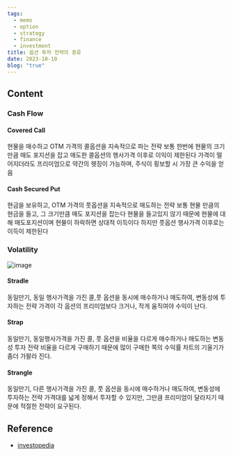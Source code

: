 ```yaml
---
tags:
  - memo
  - option
  - strategy
  - finance
  - investment
title: 옵션 투자 전략의 종류
date: 2023-10-10
blog: "true"
---
```

## Content
### Cash Flow
#### Covered Call
현물을 매수하고 OTM 가격의 콜옵션을 지속적으로 파는 전략
보통 한번에 현물의 크기만큼 매도 포지션을 잡고 매도한 콜옵션의 행사가격 이후로 이익이 제한된다
가격이 떨어지더라도 프리미엄으로 약간의 헷징이 가능하며, 주식이 횡보할 시 가장 큰 수익을 얻음
#### Cash Secured Put
현금을 보유하고, OTM 가격의 풋옵션을 지속적으로 매도하는 전략
보통 현물 만큼의 현금을 들고, 그 크기만큼 매도 포지션을 잡는다
현물을 들고있지 않기 때문에 현물에 대해 매도포지션이며 현물이 하락하면 상대적 이득이다
하지만 풋옵션 행사가격 이후로는 이득이 제한된다
### Volatility
![image](/static/resources/OptionsStrategy.png)
#### Stradle
동일만기, 동일 행사가격을 가진 콜,풋 옵션을 동시에 매수하거나 매도하여, 변동성에 투자하는 전략
가격이 각 옵션의 프리미엄보다 크거나, 작게 움직여야 수익이 난다.
#### Strap
동일만기, 동일행사가격을 가진 콜, 풋 옵션을 비율을 다르게 매수하거나 매도하는 변동성 투자 전략
비율을 다르게 구매하기 때문에 많이 구매한 쪽의 수익률 차트의 기울기가 좀더 가팔라 진다.
#### Strangle
동일만기, 다른 행사가격을 가진 콜, 풋 옵션을 동시에 매수하거나 매도하여, 변동성에 투자하는 전략
가격대를 넓게 정해서 투자할 수 있지만, 그만큼 프리미엄이 달라지기 때문에 적절한 전략이 요구된다.
## Reference
- [investopedia](https://www.investopedia.com/trading/options-strategies/#:~:text=10%20Options%20Strategies%20to%20Know%201%201.%20Covered,8.%20Long%20Call%20Butterfly%20Spread%20...%20More%20items)